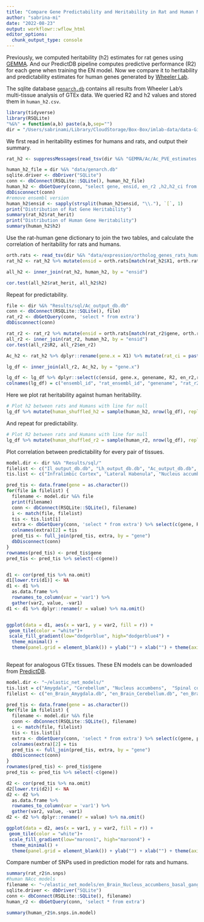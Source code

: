 ```yaml
---
title: "Compare Gene Predictability and Heritability in Rat and Human Models"
author: "sabrina-mi"
date: "2022-08-23"
output: workflowr::wflow_html
editor_options:
  chunk_output_type: console
---
```


Previously, we computed heritability (h2) estimates for rat genes using [GEMMA](https://sabrina-mi.github.io/RatXcan_Training/GEMMA_BSLMM.html). And our PredictDB pipeline computes predictive performance (R2) for each gene when training the EN model.
Now we compare it to heritability and predictability estimates for human genes generated by [Wheeler Lab](https://github.com/hakyimlab/GenArchDB). 

The sqlite database [`genarch.db`](https://github.com/hakyimlab/GenArchDB/blob/master/genarch.db) contains all results from Wheeler Lab's multi-tissue analysis of GTEx data. We queried R2 and h2 values and stored them in `human_h2.csv`.

```r
library(tidyverse)
library(RSQLite)
"%&%" = function(a,b) paste(a,b,sep="")
dir = "/Users/sabrinami/Library/CloudStorage/Box-Box/imlab-data/data-Github/Rat_Genomics_Paper_Pipeline/"

```

We first read in heritability estimes for humans and rats, and output their summary.

```r
rat_h2 <- suppressMessages(read_tsv(dir %&% "GEMMA/Ac/Ac_PVE_estimates.txt", col_names = FALSE)) %>% dplyr::rename(rat_herit = X2)

human_h2_file = dir %&% "data/genarch.db"
sqlite.driver <- dbDriver("SQLite")
conn <- dbConnect(RSQLite::SQLite(), human_h2_file)
human_h2 <- dbGetQuery(conn, "select gene, ensid, en_r2 ,h2,h2_ci from results where tissue = 'DGN-WB'")
dbDisconnect(conn)
#remove ensembl version
human_h2$ensid <- sapply(strsplit(human_h2$ensid, "\\."), `[`, 1)
print("Distribution of Rat Gene Heritability")
summary(rat_h2$rat_herit)
print("Distribution of Human Gene Heritability")
summary(human_h2$h2)
```

Use the rat-human gene dictionary to join the two tables, and calculate the correlation of heritability for rats and humans.
```r
orth.rats <- read_tsv(dir %&% "data/expression/ortholog_genes_rats_humans.tsv")
rat_h2 <- rat_h2 %>% mutate(ensid = orth.rats[match(rat_h2$X1, orth.rats$rnorvegicus_homolog_ensembl_gene), 1]$ensembl_gene_id)

all_h2 <- inner_join(rat_h2, human_h2, by = "ensid")

cor.test(all_h2$rat_herit, all_h2$h2)
```


Repeat for predictability.
```r
file <- dir %&% "Results/sql/Ac_output_db.db"
conn <- dbConnect(RSQLite::SQLite(), file)
rat_r2 <- dbGetQuery(conn, 'select * from extra')
dbDisconnect(conn)

rat_r2 <- rat_r2 %>% mutate(ensid = orth.rats[match(rat_r2$gene, orth.rats$rnorvegicus_homolog_ensembl_gene), 1]$ensembl_gene_id)
all_r2 <- inner_join(rat_r2, human_h2, by = "ensid")
cor.test(all_r2$R2, all_r2$en_r2)
```

```r
Ac_h2 <- rat_h2 %>% dplyr::rename(gene.x = X1) %>% mutate(rat_ci = paste(round(rat_h2$X3, digits = 5), round(rat_h2$X4, digits = 5), sep = "-")) %>% dplyr::select(c(gene.x, rat_herit, rat_ci))

lg_df <- inner_join(all_r2, Ac_h2, by = "gene.x")

lg_df <- lg_df %>% dplyr::select(c(ensid, gene.x, genename, R2, en_r2,rat_herit,h2,  rat_ci, h2_ci))
colnames(lg_df) = c("ensembl_id", "rat_ensembl_id", "genename", "rat_r2", "human_r2", "rat_h2", "human_h2", "rat_h2_ci", "human_h2_ci")
```

Here we plot rat heritability against human heritability.

```r
# Plot h2 between rats and Humans with line for null 
lg_df %>% mutate(human_shuffled_h2 = sample(human_h2, nrow(lg_df), replace=F)) %>% ggplot(aes(rat_h2, human_h2)) + geom_smooth(col = "darkgreen") + geom_smooth(aes(rat_h2, human_shuffled_h2),col="dark gray")+theme_bw()+ xlab("Rat Heritability") + ylab("Human Heritability")

```

And repeat for predictability.
```r
# Plot R2 between rats and Humans with line for null 
lg_df %>% mutate(human_shuffled_r2 = sample(human_r2, nrow(lg_df), replace=F)) %>% ggplot(aes(rat_r2, human_r2)) + geom_smooth(col = "midnightblue") + xlab("Rat Predictability") + ylab("Human Predictability")
```

Plot correlation between predictability for every pair of tissues.
```r
model.dir <- dir %&% "Results/sql/"
filelist <- c("Il_output_db.db", "Lh_output_db.db", "Ac_output_db.db", "Vo_output_db.db", "Pl_output_db.db")
tis.list <- c("Infralimbic Cortex", "Lateral Habenula", "Nucleus accumbens", "Orbitofrontal Cortex", "Prelimibic Cortex")

pred_tis <- data.frame(gene = as.character())
for(file in filelist) {
  filename <- model.dir %&% file
  print(filename)
  conn <- dbConnect(RSQLite::SQLite(), filename)
  i <- match(file, filelist)
  tis <- tis.list[i]
  extra <- dbGetQuery(conn, 'select * from extra') %>% select(c(gene, R2)) 
  colnames(extra)[2] = tis
  pred_tis <- full_join(pred_tis, extra, by = "gene") 
  dbDisconnect(conn)
}
rownames(pred_tis) <- pred_tis$gene
pred_tis <- pred_tis %>% select(-c(gene))


d1 <- cor(pred_tis %>% na.omit)
d1[lower.tri(d1)] <- NA
d1 <- d1 %>%
  as.data.frame %>%
  rownames_to_column(var = 'var1') %>%
  gather(var2, value, -var1) 
d1 <- d1 %>% dplyr::rename(r = value) %>% na.omit() 


ggplot(data = d1, aes(x = var1, y = var2, fill = r)) +
 geom_tile(color = "white")+
 scale_fill_gradient(low="dodgerblue", high="dodgerblue4") +
  theme_minimal() +
  theme(panel.grid = element_blank()) + ylab("") + xlab("") + theme(axis.text = element_text(size = 15), axis.text.x = element_text(angle = 90, hjust = 1)) + theme(aspect.ratio=1)   
 
```


Repeat for analogous GTEx tissues. These EN models can be downloaded from [PredictDB](https://zenodo.org/record/3519321/files/elastic_net_eqtl.tar?download=1).

```r
model.dir <- "~/elastic_net_models/"
tis.list = c("Amygdala", "Cerebellum", "Nucleus accumbens",  "Spinal cord", "Substantia nigra")
filelist <- c("en_Brain_Amygdala.db", "en_Brain_Cerebellum.db", "en_Brain_Nucleus_accumbens_basal_ganglia.db", "en_Brain_Spinal_cord_cervical_c-1.db", "en_Brain_Substantia_nigra.db")
```


```r
pred_tis <- data.frame(gene = as.character())
for(file in filelist) {
  filename <- model.dir %&% file
  conn <- dbConnect(RSQLite::SQLite(), filename)
  i <- match(file, filelist)
  tis <- tis.list[i]
  extra <- dbGetQuery(conn, 'select * from extra') %>% select(c(gene, pred.perf.R2)) 
  colnames(extra)[2] = tis
  pred_tis <- full_join(pred_tis, extra, by = "gene") 
  dbDisconnect(conn)
}
rownames(pred_tis) <- pred_tis$gene
pred_tis <- pred_tis %>% select(-c(gene))

d2 <- cor(pred_tis %>% na.omit)
d2[lower.tri(d2)] <- NA
d2 <- d2 %>%
  as.data.frame %>%
  rownames_to_column(var = 'var1') %>%
  gather(var2, value, -var1) 
d2 <- d2 %>% dplyr::rename(r = value) %>% na.omit()

ggplot(data = d2, aes(x = var1, y = var2, fill = r)) +
 geom_tile(color = "white")+
 scale_fill_gradient(low="maroon1", high="maroon4") +
  theme_minimal() +
  theme(panel.grid = element_blank()) + ylab("") + xlab("") + theme(axis.text = element_text(size = 15), axis.text.x = element_text(angle = 90, hjust = 1)) + theme(aspect.ratio=1)   

```

Compare number of SNPs used in prediction model for rats and humans.

```r
summary(rat_r2$n.snps)
#human NAcc models
filename <- "~/elastic_net_models/en_Brain_Nucleus_accumbens_basal_ganglia.db"
sqlite.driver <- dbDriver("SQLite")
conn <- dbConnect(RSQLite::SQLite(), filename)
human_r2 <- dbGetQuery(conn, 'select * from extra') 

summary(human_r2$n.snps.in.model)
```
